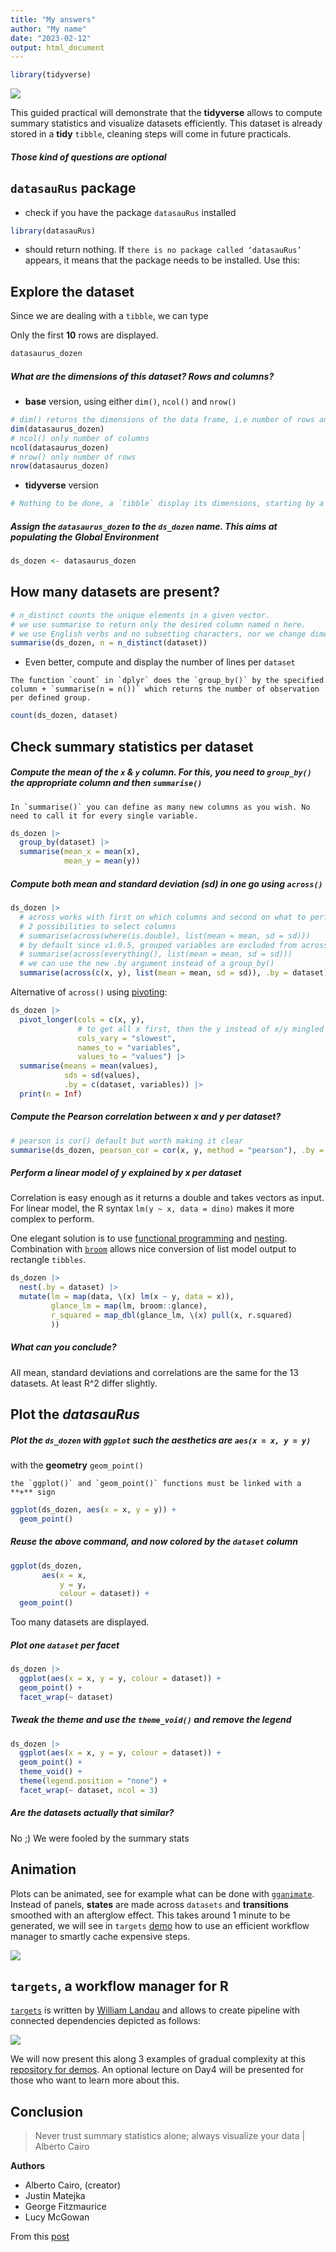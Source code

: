 ```yaml
---
title: "My answers"
author: "My name"
date: "2023-02-12"
output: html_document
---
```


```r
library(tidyverse)
```


![](https://jumpingrivers.github.io/datasauRus/logo.png)


This guided practical will demonstrate that the **tidyverse** allows to compute summary statistics and visualize datasets efficiently.
This dataset is already stored in a **tidy** `tibble`, cleaning steps will come in future practicals.

##### Those kind of questions are optional {.bonus}

## `datasauRus` package

- check if you have the package `datasauRus` installed

```r
library(datasauRus)
```

- should return nothing. If `there is no package called ‘datasauRus’` appears, it means that the package needs 
to be installed. Use this:


## Explore the dataset

Since we are dealing with a `tibble`, we can type



Only the first **10** rows are displayed.

```r
datasaurus_dozen
```

##### What are the dimensions of this dataset? Rows and columns?

- **base** version, using either `dim()`, `ncol()` and `nrow()`

```r
# dim() returns the dimensions of the data frame, i.e number of rows and columns
dim(datasaurus_dozen)
# ncol() only number of columns
ncol(datasaurus_dozen)
# nrow() only number of rows
nrow(datasaurus_dozen)
```



- **tidyverse** version

```r
# Nothing to be done, a `tibble` display its dimensions, starting by a comment ('#' character)
```


##### Assign the `datasaurus_dozen` to the `ds_dozen` name. This aims at populating the **Global Environment**

```r
ds_dozen <- datasaurus_dozen
```




## How many datasets are present?


```r
# n_distinct counts the unique elements in a given vector.
# we use summarise to return only the desired column named n here.
# we use English verbs and no subsetting characters, nor we change dimensions (keep a tibble)
summarise(ds_dozen, n = n_distinct(dataset))
```


- Even better, compute and display the number of lines per `dataset`

```block
The function `count` in `dplyr` does the `group_by()` by the specified column + `summarise(n = n())` which returns the number of observation per defined group.
```

```r
count(ds_dozen, dataset)
```



## Check summary statistics per dataset

##### Compute the mean of the `x` & `y` column. For this, you need to `group_by()` the appropriate column and then `summarise()`

```block
In `summarise()` you can define as many new columns as you wish. No need to call it for every single variable.
```

```r
ds_dozen |>
  group_by(dataset) |>
  summarise(mean_x = mean(x),
            mean_y = mean(y))
```


##### Compute both mean and standard deviation (sd) in one go using `across()` {.bonus}


```r
ds_dozen |>
  # across works with first on which columns and second on what to perform on selection
  # 2 possibilities to select columns
  # summarise(across(where(is.double), list(mean = mean, sd = sd)))
  # by default since v1.0.5, grouped variables are excluded from across
  # summarise(across(everything(), list(mean = mean, sd = sd)))
  # we can use the new .by argument instead of a group_by()
  summarise(across(c(x, y), list(mean = mean, sd = sd)), .by = dataset)
```


Alternative of `across()` using [pivoting](https://tidyr.tidyverse.org/articles/pivot.html):

```r
ds_dozen |> 
  pivot_longer(cols = c(x, y),
               # to get all x first, then the y instead of x/y mingled
               cols_vary = "slowest",
               names_to = "variables",
               values_to = "values") |> 
  summarise(means = mean(values),
            sds = sd(values),
            .by = c(dataset, variables)) |> 
  print(n = Inf)
```



##### Compute the Pearson correlation between x and y per dataset?

```r
# pearson is cor() default but worth making it clear
summarise(ds_dozen, pearson_cor = cor(x, y, method = "pearson"), .by = dataset)
```




##### Perform a linear model of y explained by x per dataset

Correlation is easy enough as it returns a double and takes vectors as input.
For linear model, the R syntax `lm(y ~ x, data = dino)` makes it more complex to perform.

One elegant solution is to use [functional programming](https://purrr.tidyverse.org/reference/index.html) and [nesting](https://tidyr.tidyverse.org/articles/nest.html).
Combination with [`broom`](https://broom.tidymodels.org/) allows nice conversion of list  model output to rectangle `tibbles`.

```r
ds_dozen |>
  nest(.by = dataset) |> 
  mutate(lm = map(data, \(x) lm(x ~ y, data = x)),
         glance_lm = map(lm, broom::glance),
         r_squared = map_dbl(glance_lm, \(x) pull(x, r.squared)
         )) 
```




##### What can you conclude?

All mean, standard deviations and correlations are the same for the 13 datasets.
At least R^2 differ slightly.



## Plot the _datasauRus_

##### Plot the `ds_dozen` with `ggplot` such the **aesthetics** are `aes(x = x, y = y)` 
with the **geometry** `geom_point()`

```block
the `ggplot()` and `geom_point()` functions must be linked with a **+** sign
```

```r
ggplot(ds_dozen, aes(x = x, y = y)) +
  geom_point()
```


##### Reuse the above command, and now colored by the `dataset` column

```r
ggplot(ds_dozen, 
       aes(x = x, 
           y = y, 
           colour = dataset)) +
  geom_point()
```


Too many datasets are displayed.

##### Plot one `dataset` per **facet**

```r
ds_dozen |>
  ggplot(aes(x = x, y = y, colour = dataset)) +
  geom_point() +
  facet_wrap(~ dataset)
```


##### Tweak the theme and use the `theme_void()` and remove the legend

```r
ds_dozen |>
  ggplot(aes(x = x, y = y, colour = dataset)) +
  geom_point() +
  theme_void() +
  theme(legend.position = "none") +
  facet_wrap(~ dataset, ncol = 3)
```


##### Are the datasets actually that similar?

No ;) We were fooled by the summary stats



## Animation

Plots can be animated, see for example what can be done with [`gganimate`](https://gganimate.com/).
Instead of panels, **states** are made across `datasets` and **transitions** smoothed with an afterglow effect.
This takes around 1 minute to be generated, we will see in `targets` [demo](https://gitlab.lcsb.uni.lu/aurelien.ginolhac/targets_demos) how to use an efficient workflow manager to smartly cache expensive steps.

![](https://i.imgur.com/51GcnEp.png)


## `targets`, a workflow manager for R

[`targets`](https://github.com/ropensci/targets) is written by [William Landau](https://wlandau.github.io/about.html) and allows to create pipeline with connected dependencies depicted as follows:

![](https://gitlab.lcsb.uni.lu/aurelien.ginolhac/targets_demos/-/raw/main/img/dag_linear.png)

We will now present this along 3 examples of gradual complexity at this [repository for demos](https://gitlab.lcsb.uni.lu/aurelien.ginolhac/targets_demos). An optional lecture on Day4 will be presented for those who want to learn more about this.


## Conclusion

> Never trust summary statistics alone; always visualize your data | Alberto Cairo

**Authors**

- Alberto Cairo, (creator)
- Justin Matejka
- George Fitzmaurice
- Lucy McGowan

From this [post](https://itsalocke.com/datasaurus-now-cran/)
